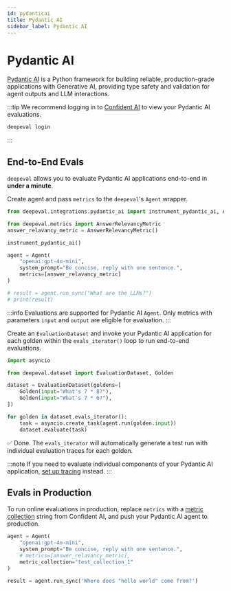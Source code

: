 ```yaml
---
id: pydanticai
title: Pydantic AI
sidebar_label: Pydantic AI
---
```



# Pydantic AI

[Pydantic AI](https://ai.pydantic.dev/) is a Python framework for building reliable, production-grade applications with Generative AI, providing type safety and validation for agent outputs and LLM interactions.

:::tip
We recommend logging in to [Confident AI](https://app.confident-ai.com) to view your Pydantic AI evaluations.

```bash
deepeval login
```

:::

## End-to-End Evals

`deepeval` allows you to evaluate Pydantic AI applications end-to-end in **under a minute**.

<Timeline>

<TimelineItem title="Configure Pydantic AI">

Create agent and pass `metrics` to the `deepeval`'s `Agent` wrapper.

```python title="main.py" showLineNumbers {3,4,11}
from deepeval.integrations.pydantic_ai import instrument_pydantic_ai, Agent

from deepeval.metrics import AnswerRelevancyMetric
answer_relavancy_metric = AnswerRelevancyMetric()

instrument_pydantic_ai()

agent = Agent(
    "openai:gpt-4o-mini",
    system_prompt="Be concise, reply with one sentence.",
    metrics=[answer_relavancy_metric]
)

# result = agent.run_sync("What are the LLMs?")
# print(result)
```

:::info
Evaluations are supported for Pydantic AI `Agent`. Only metrics with parameters `input` and `output` are eligible for evaluation.
:::

</TimelineItem>
<TimelineItem title="Run evaluations">

Create an `EvaluationDataset` and invoke your Pydantic AI application for each golden within the `evals_iterator()` loop to run end-to-end evaluations.

<Tabs groupId="pydantic_ai">
<TabItem value="asynchronous" label="Asynchronous">

```python title="main.py" showLineNumbers
import asyncio

from deepeval.dataset import EvaluationDataset, Golden

dataset = EvaluationDataset(goldens=[
    Golden(input="What's 7 * 8?"),
    Golden(input="What's 7 * 6?"),
])

for golden in dataset.evals_iterator():
    task = asyncio.create_task(agent.run(golden.input))
    dataset.evaluate(task)
```

</TabItem>
</Tabs>

✅ Done. The `evals_iterator` will automatically generate a test run with individual evaluation traces for each golden.

</TimelineItem>
<TimelineItem title="View on Confident AI (optional)">

<VideoDisplayer
  src="https://confident-bucket.s3.us-east-1.amazonaws.com/end-to-end%3Apydantic-1080.mp4"
/>

</TimelineItem>

</Timeline>

:::note
If you need to evaluate individual components of your Pydantic AI application, [set up tracing](/docs/evaluation-llm-tracing) instead.
:::

## Evals in Production

To run online evaluations in production, replace `metrics` with a [metric collection](https://documentation.confident-ai.com/docs/llm-tracing/evaluations#online-evaluations) string from Confident AI, and push your Pydantic AI agent to production.

```python filename="main.py" showLineNumbers
agent = Agent(
    "openai:gpt-4o-mini",
    system_prompt="Be concise, reply with one sentence.",
    # metrics=[answer_relavancy_metric],
    metric_collection="test_collection_1"
)

result = agent.run_sync('Where does "hello world" come from?')
```
